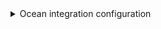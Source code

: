 <details>

<summary> Ocean integration configuration </summary>

```yaml showLineNumbers
resources:
  - kind: project
    selector:
      query: 'true'
      defaultTeam: "false"
    port:
      entity:
        mappings:
          identifier: '.id'
          blueprint: '"project"'
          title: .name
          properties:
            state: '.state'
            revision: '.revision'
            visibility": '.visibility'
            defaultTeam: '.defaultTeam.name'
            link: '.url | gsub("_apis/projects/"; "")'

```

</details>
